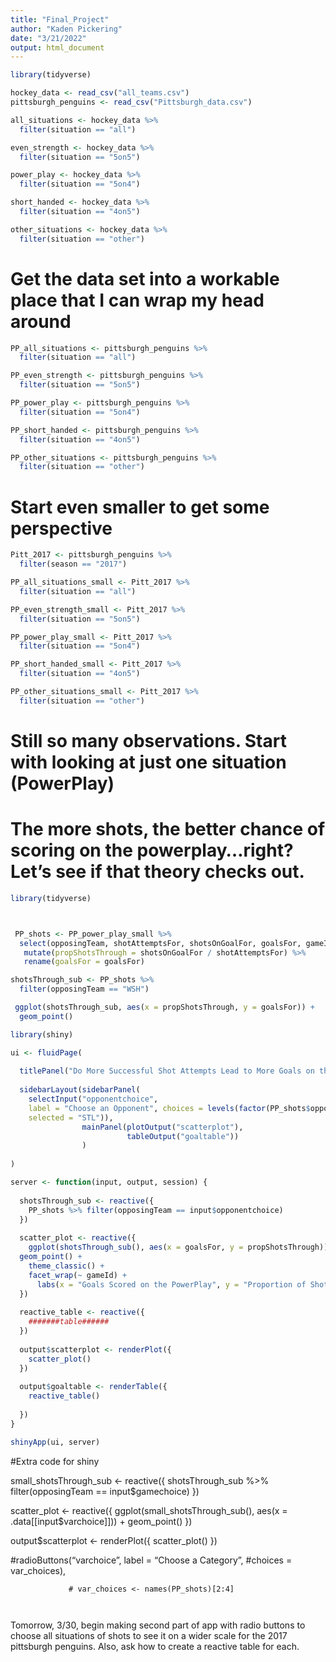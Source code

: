 ```yaml
---
title: "Final_Project"
author: "Kaden Pickering"
date: "3/21/2022"
output: html_document
---
```


```r
library(tidyverse) 

hockey_data <- read_csv("all_teams.csv") 
pittsburgh_penguins <- read_csv("Pittsburgh_data.csv") 
```

```r
all_situations <- hockey_data %>%
  filter(situation == "all") 

even_strength <- hockey_data %>%
  filter(situation == "5on5")

power_play <- hockey_data %>%
  filter(situation == "5on4")

short_handed <- hockey_data %>%
  filter(situation == "4on5")

other_situations <- hockey_data %>%
  filter(situation == "other") 
```

# Get the data set into a workable place that I can wrap my head around
```r
PP_all_situations <- pittsburgh_penguins %>%
  filter(situation == "all") 

PP_even_strength <- pittsburgh_penguins %>%
  filter(situation == "5on5")

PP_power_play <- pittsburgh_penguins %>%
  filter(situation == "5on4")

PP_short_handed <- pittsburgh_penguins %>%
  filter(situation == "4on5")

PP_other_situations <- pittsburgh_penguins %>%
  filter(situation == "other") 
```

# Start even smaller to get some perspective
```r
Pitt_2017 <- pittsburgh_penguins %>%
  filter(season == "2017") 
```

```r
PP_all_situations_small <- Pitt_2017 %>%
  filter(situation == "all") 

PP_even_strength_small <- Pitt_2017 %>%
  filter(situation == "5on5")

PP_power_play_small <- Pitt_2017 %>%
  filter(situation == "5on4")

PP_short_handed_small <- Pitt_2017 %>%
  filter(situation == "4on5")

PP_other_situations_small <- Pitt_2017 %>%
  filter(situation == "other")
```
# Still so many observations. Start with looking at just one situation (PowerPlay) 

# The more shots, the better chance of scoring on the powerplay...right? Let's see if that theory checks out. 
```r
library(tidyverse) 



 PP_shots <- PP_power_play_small %>%
  select(opposingTeam, shotAttemptsFor, shotsOnGoalFor, goalsFor, gameId) %>%
   mutate(propShotsThrough = shotsOnGoalFor / shotAttemptsFor) %>%
   rename(goalsFor = goalsFor) 

```


```r
shotsThrough_sub <- PP_shots %>% 
  filter(opposingTeam == "WSH")

 ggplot(shotsThrough_sub, aes(x = propShotsThrough, y = goalsFor)) +
  geom_point()
```


```r
library(shiny)

ui <- fluidPage(
  
  titlePanel("Do More Successful Shot Attempts Lead to More Goals on the PowerPlay?"), 
  
  sidebarLayout(sidebarPanel(
    selectInput("opponentchoice",
    label = "Choose an Opponent", choices = levels(factor(PP_shots$opposingTeam)),
    selected = "STL")),
                mainPanel(plotOutput("scatterplot"),
                          tableOutput("goaltable"))
                )
  
)

server <- function(input, output, session) {
  
  shotsThrough_sub <- reactive({
    PP_shots %>% filter(opposingTeam == input$opponentchoice)
  })
  
  scatter_plot <- reactive({ 
    ggplot(shotsThrough_sub(), aes(x = goalsFor, y = propShotsThrough)) +
  geom_point() +
    theme_classic() + 
    facet_wrap(~ gameId) +
      labs(x = "Goals Scored on the PowerPlay", y = "Proportion of Shot Attempts On Net")
  })
  
  reactive_table <- reactive({
    #######table######
  })
  
  output$scatterplot <- renderPlot({
    scatter_plot()
  })
  
  output$goaltable <- renderTable({
    reactive_table()
      
  })
}

shinyApp(ui, server)
```

#Extra code for shiny 

 small_shotsThrough_sub <- reactive({
    shotsThrough_sub %>% filter(opposingTeam == input$gamechoice)
  })
  
  scatter_plot <- reactive({
    ggplot(small_shotsThrough_sub(), aes(x = .data[[input$varchoice]])) +
      geom_point()
  })
  
  output$scatterplot <- renderPlot({
    scatter_plot()
  })
  
  
  
  #radioButtons("varchoice", label = "Choose a Category",
                 #choices = var_choices),
                 
                 # var_choices <- names(PP_shots)[2:4]
                 
                 
  Tomorrow, 3/30, begin making second part of app with radio buttons to choose all situations of shots to see it on a wider scale for the 2017 pittsburgh penguins. Also, ask how to create a reactive table for each. 